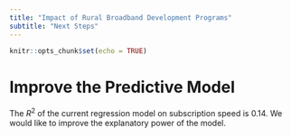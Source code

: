 ```yaml
---
title: "Impact of Rural Broadband Development Programs"
subtitle: "Next Steps"
---
```


```r
knitr::opts_chunk$set(echo = TRUE)
```
# Improve the Predictive Model

The $R^2$ of the current regression model on subscription speed is 0.14. We would like to improve the explanatory power of the model.
